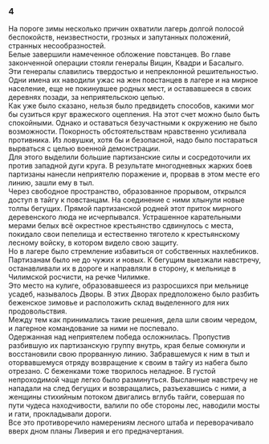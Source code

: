 ### 4 {-}

На пороге зимы несколько причин охватили лагерь долгой полосой беспокойств, неизвестности, грозных и запутанных положений, странных несообразностей.<br/> Белые завершили намеченное обложение повстанцев. Во главе законченной операции стояли генералы Вицин, Квадри и Басалыго.<br/> Эти генералы славились твердостью и непреклонной решительностью. Одни имена их наводили ужас на жен повстанцев в лагере и на мирное население, еще не покинувшее родных мест, и остававшееся в своих деревнях позади, за неприятельскою цепью.<br/> Как уже было сказано, нельзя было предвидеть способов, какими мог бы сузиться круг вражеского оцепления. На этот счет можно было быть спокойными. Однако и оставаться безучастными к окружению не было возможности. Покорность обстоятельствам нравственно усиливала противника. Из ловушки, хотя бы и безопасной, надо было постараться вырваться с целью военной демонстрации.<br/> Для этого выделили большие партизанские силы и сосредоточили их против западной дуги круга. В результате многодневных жарких боев партизаны нанесли неприятелю поражение и, прорвав в этом месте его линию, зашли ему в тыл.<br/> Через свободное пространство, образованное прорывом, открылся доступ в тайгу к повстанцам. На соединение с ними хлынули новые толпы бегущих. Прямой партизанской родней этот приток мирного деревенского люда не исчерпывался. Устрашенное карательными мерами белых всё окрестное крестьянство сдвинулось с места, покидало свои пепелища и естественно тяготело к крестьянскому лесному войску, в котором видело свою защиту.<br/> Но в лагере было стремление избавиться от собственных нахлебников. Партизанам было не до чужих и новых. К бегущим выезжали навстречу, останавливали их в дороге и направляли в сторону, к мельнице в Чилимской росчисти, на речке Чилимке.<br/> Это место на кулиге, образовавшееся из разросшихся при мельнице усадеб, называлось Дворы. В этих Дворах предположено было разбить беженское зимовье и расположить склад выделенного для них продовольствия.<br/> Между тем как принимались такие решения, дела шли своим чередом, и лагерное командование за ними не поспевало.<br/> Одержанная над неприятелем победа осложнилась. Пропустив разбившую их партизанскую группу внутрь, края белые сомкнули и восстановили свою прорванную линию. Забравшемуся к ним в тыл и оторвавшемуся отряду возвращение к своим в тайгу из набега было отрезано. С беженками тоже творилось неладное. В густой непроходимой чаще легко было разминуться. Высланные навстречу не нападали на след бегущих и возвращались, разъехавшись с ними, а женщины стихийным потоком двигались вглубь тайги, совершая по пути чудеса находчивости, валили по обе стороны лес, наводили мосты и гати, прокладывали дороги.<br/> Все это противоречило намерениям лесного штаба и переворачивало вверх дном планы Ливерия и его предначертания.

